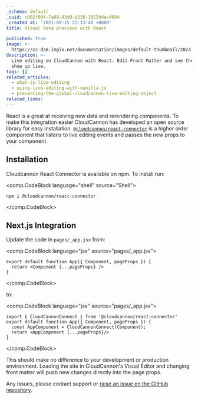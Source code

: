 ```yaml
---
_schema: default
_uuid: c002f90f-7a89-43d9-b238-3955ddec4604
_created_at: '2021-09-15 23:13:40 +0000'
title: Visual data previews with React

published: true
image: >-
  https://cc-dam.imgix.net/documentation/images/default-thumbnail/2023-Q4/CloudCannon-Documentation-Thumbnail.png
description: >-
  Live editing on CloudCannon with React. Edit Front Matter and see the changes
  show up live.
tags: []
related_articles:
  - what-is-live-editing
  - using-live-editing-with-vanilla-js
  - preventing-the-global-cloudcannon-live-editing-object
related_links:
---
```

React is a great at receiving new data and rerendering components. To make this integration easier CloudCannon has developed an open source library for easy installation. [`@cloudcannon/react-connector`](https://github.com/CloudCannon/react-connector) is a higher order component that listens to live editing events and passes the new props to your component.

## Installation
Cloudcannon React Connector is available on npm. To install run:

<comp.CodeBlock language="shell" source="Shell">
```
npm i @cloudcannon/react-connector
```
</comp.CodeBlock>

## Next.js Integration
Update the code in `pages/_app.jsx` from:

<comp.CodeBlock language="jsx" source="pages/_app.jsx">
```
export default function App({ Component, pageProps }) {
  return <Component {...pageProps} />
}
```
</comp.CodeBlock>

to:

<comp.CodeBlock language="jsx" source="pages/_app.jsx">
```
import { CloudCannonConnect } from '@cloudcannon/react-connector'
export default function App({ Component, pageProps }) {
  const AppComponent = CloudCannonConnect(Component);
  return <AppComponent {...pageProps}/>
}
```
</comp.CodeBlock>

This should make no difference to your development or production environment. Loading the site in CloudCannon's Visual Editor and changing front matter will push new changes directly into the page props.

Any issues, please contact support or [raise an issue on the GitHub repository](https://github.com/CloudCannon/react-connector/issues).
